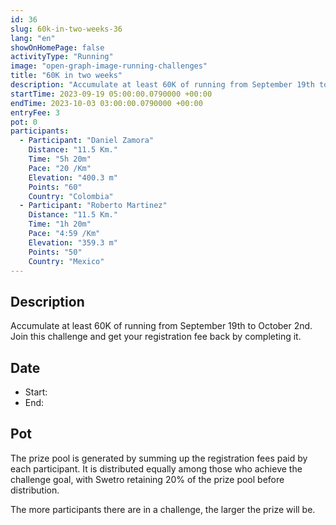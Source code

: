 ```yaml
---
id: 36
slug: 60k-in-two-weeks-36
lang: "en"
showOnHomePage: false
activityType: "Running"
image: "open-graph-image-running-challenges"
title: "60K in two weeks"
description: "Accumulate at least 60K of running from September 19th to October 2nd. Join this challenge and get your registration fee back by completing it."
startTime: 2023-09-19 05:00:00.0790000 +00:00
endTime: 2023-10-03 03:00:00.0790000 +00:00
entryFee: 3
pot: 0
participants:
  - Participant: "Daniel Zamora"
    Distance: "11.5 Km."
    Time: "5h 20m"
    Pace: "20 /Km"
    Elevation: "400.3 m"
    Points: "60"
    Country: "Colombia"
  - Participant: "Roberto Martinez"
    Distance: "11.5 Km."
    Time: "1h 20m"
    Pace: "4:59 /Km"
    Elevation: "359.3 m"
    Points: "50"
    Country: "Mexico"
---
```



## Description

Accumulate at least 60K of running from September 19th to October 2nd. Join this challenge and get your registration fee back by completing it.

## Date

- Start: <LocalDate dateUtc={frontmatter.startTime} client:load />
- End: <LocalDate dateUtc={frontmatter.endTime} client:load />

## Pot

The prize pool is generated by summing up the registration fees paid by each participant. It is distributed equally among those who achieve the challenge goal, with Swetro retaining 20% of the prize pool before distribution.

The more participants there are in a challenge, the larger the prize will be.
